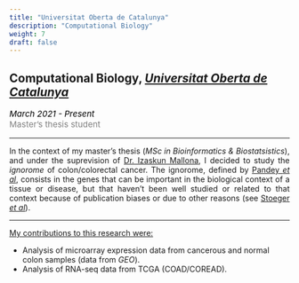 ```yaml
---
title: "Universitat Oberta de Catalunya"
description: "Computational Biology"
weight: 7
draft: false
---
```


<style>
    p {text-align: justify;}
</style>

## Computational Biology, <a href="https://estudis.uoc.edu/ca/masters-universitaris/bioinformatica-bioestadistica/" target="_blank"><em>Universitat Oberta de Catalunya</em></a>


<p style='font-size:15px;color:gray'><em style='color:black;'>*March 2021 - Present*</em><br>
Master's thesis student</p>

---

In the context of my master's thesis (*MSc in Bioinformatics & Biostatsistics*), and under the suprevision of [Dr. Izaskun Mallona](https://imallona.bitbucket.io/), I decided to study the *ignorome* of colon/colorectal cancer. The ignorome, defined by [Pandey *et al*](https://journals.plos.org/plosone/article?id=10.1371/journal.pone.0088889), consists in the genes that can be important in the biological context of a tissue or disease, but that haven't been well studied or related to that context because of publication biases or due to other reasons (see [Stoeger *et al*](https://doi.org/10.1371/journal.pbio.2006643)).

---

<ins>My contributions to this research were:</ins>

* Analysis of microarray expression data from cancerous and normal colon samples (data from *GEO*).
* Analysis of RNA-seq data from TCGA (COAD/COREAD).

<!--
* Build a list of CRC-specific genes and link them to publications using strinDB.
* Analysis of the interactivity of these genes.

* Build the colon cancer-related ignorome genes: analysis of microarray data from colon cancer and normal colon to define a list of genes putatively involved in colon cancer and linkage of that list to publications to define the ones that do not have any colon-related publication.



---

<ins>Master's thesis title:</ins>


---

<ins>Related publications:</ins>

-->

